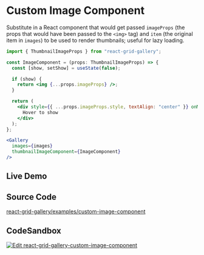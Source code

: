 
# Custom Image Component

Substitute in a React component that would get passed `imageProps` (the props that would have been passed to the `<img>` tag) and `item` (the original item in `images`) to be used to render thumbnails; useful for lazy loading.

```jsx
import { ThumbnailImageProps } from "react-grid-gallery";

const ImageComponent = (props: ThumbnailImageProps) => {
  const [show, setShow] = useState(false);

  if (show) {
    return <img {...props.imageProps} />;
  }

  return (
    <div style={{ ...props.imageProps.style, textAlign: "center" }} onMouseOver={() => setShow(true)}>
      Hover to show
    </div>
  );
};
```

```jsx
<Gallery
  images={images}
  thumbnailImageComponent={ImageComponent}
/>
```


## Live Demo
<App />

## Source Code
[react-grid-gallery/examples/custom-image-component](https://github.com/benhowell/react-grid-gallery/blob/master/examples/custom-image-component/src/App.tsx)

## CodeSandbox
[![Edit react-grid-gallery-custom-image-component](https://codesandbox.io/static/img/play-codesandbox.svg)](https://codesandbox.io/s/github/benhowell/react-grid-gallery/tree/master/examples/custom-image-component?fontsize=14&hidenavigation=1&theme=dark)


